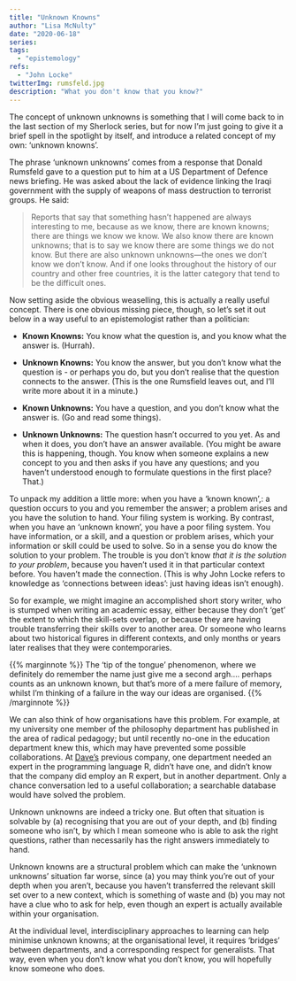 ```yaml
---
title: "Unknown Knowns"
author: "Lisa McNulty"
date: "2020-06-18"
series:
tags: 
  - "epistemology"
refs:
  - "John Locke"
twitterImg: rumsfeld.jpg
description: "What you don't know that you know?"
---
```




The concept of unknown unknowns is something that I will come back to in the last section of my Sherlock series, but for now I’m just going to give it a brief spell in the spotlight by itself, and introduce a related concept of my own: ‘unknown knowns’.

The phrase ‘unknown unknowns’ comes from a response that Donald Rumsfeld gave to a question put to him at a US Department of Defence news briefing. He was asked about the lack of evidence linking the Iraqi government with the supply of weapons of mass destruction to terrorist groups. He said:

> Reports that say that something hasn't happened are always interesting
> to me, because as we know, there are known knowns; there are things we
> know we know. We also know there are known unknowns; that is to say we
> know there are some things we do not know. But there are also unknown
> unknowns—the ones we don't know we don't know. And if one looks
> throughout the history of our country and other free countries, it is
> the latter category that tend to be the difficult ones.

Now setting aside the obvious weaselling, this is actually a really useful concept. There is one obvious missing piece, though, so let’s set it out below in a way useful to an epistemologist rather than a politician:

 - **Known Knowns:** You know what the question is, and you know what the
   answer is. (Hurrah).
    
 - **Unknown Knowns:** You know the answer, but you don’t know what the question is - or perhaps you do, but you don’t realise that the question connects to the answer.  (This is the one Rumsfield leaves out, and I'll write more about it in a minute.)
   
 -  **Known Unknowns:** You have a question, and you don’t know what the
   answer is. (Go and read some things).
   
  - **Unknown Unknowns:** The question hasn’t occurred to you yet. As and
   when it does, you don’t have an answer available. (You might be aware
   this is happening, though. You know when someone explains a new
   concept to you and then asks if you have any questions; and you
   haven’t understood enough to formulate questions in the first place?
   That.)

To unpack my addition a little more: when you have a ‘known known’,: a question occurs to you and you remember the answer; a problem arises and you have the solution to hand. Your filing system is working. By contrast, when you have an ‘unknown known’, you have a poor filing system. You have information, or a skill, and a question or problem arises, which your information or skill could be used to solve. So in a sense you do know the solution to your problem. The trouble is you don’t know *that it is the solution to your problem*, because you haven’t used it in that particular context before. You haven’t made the connection. (This is why John Locke refers to knowledge as ‘connections between ideas’: just having ideas isn’t enough).

So for example, we might imagine an accomplished short story writer, who is stumped when writing an academic essay, either because they don’t ‘get’ the extent to which the skill-sets overlap, or because they are having trouble transferring their skills over to another area. Or someone who learns about two historical figures in different contexts, and only months or years later realises that they were contemporaries.

{{% marginnote %}} The ‘tip of the tongue’ phenomenon, where we definitely do remember the name just give me a second argh.... perhaps counts as an unknown known, but that’s more of a mere failure of memory, whilst I’m thinking of a failure in the way our ideas are organised.   {{% /marginnote %}}

We can also think of how organisations have this problem. For example, at my university one member of the philosophy department has published in the area of radical pedagogy; but until recently no-one in the education department knew this, which may have prevented some possible collaborations. At [Dave’s](https://notebook.davidrickmann.co.uk) previous company, one department needed an expert in the programming language R, didn’t have one, and didn’t know that the company did employ an R expert, but in another department. Only a chance conversation led to a useful collaboration; a searchable database would have solved the problem.

Unknown unknowns are indeed a tricky one. But often that situation is solvable by (a) recognising that you are out of your depth, and (b) finding someone who isn’t, by which I mean someone who is able to ask the right questions, rather than necessarily has the right answers immediately to hand.

Unknown knowns are a structural problem which can make the ‘unknown unknowns’ situation far worse, since (a) you may think you’re out of your depth when you aren’t, because you haven’t transferred the relevant skill set over to a new context, which is something of waste and (b) you may not have a clue who to ask for help, even though an expert is actually available within your organisation.

At the individual level, interdisciplinary approaches to learning can help minimise unknown knowns; at the organisational level, it requires ‘bridges’ between departments, and a corresponding respect for generalists. That way, even when you don’t know what you don’t know, you will hopefully know someone who does.